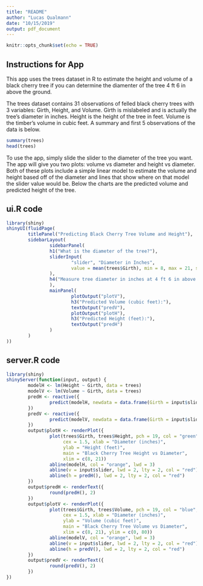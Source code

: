 ```yaml
---
title: "README"
author: "Lucas Qualmann"
date: "10/15/2019"
output: pdf_document
---
```


```r
knitr::opts_chunk$set(echo = TRUE)
```

## Instructions for App

This app uses the trees dataset in R to estimate the height and volume of a black cherry tree if you can determine the diamenter of the tree 4 ft 6 in above the ground.

The trees dataset contains 31 observations of felled black cherry trees with 3 variables: Girth, Height, and Volume.  Girth is mislabeled and is actually the tree's diameter in inches.  Height is the height of the tree in feet.  Volume is the timber's volume in cubic feet.  A summary and first 5 observations of the data is below.

```r
summary(trees)
head(trees)
```

To use the app, simply slide the slider to the diameter of the tree you want.  The app will give you two plots: volume vs diameter and height vs diameter.  Both of these plots include a simple linear model to estimate the volume and height based off of the diameter and lines that show where on that model the slider value would be.  Below the charts are the predicted volume and predicted height of the tree.

## ui.R code

```r
library(shiny)
shinyUI(fluidPage(
        titlePanel("Predicting Black Cherry Tree Volume and Height"),
        sidebarLayout(
                sidebarPanel(
                h1("What is the diameter of the tree?"),
                sliderInput(
                        "slider", "Diameter in Inches",
                        value = mean(trees$Girth), min = 8, max = 21, step = 0.1
                ),
                h4("Measure tree diameter in inches at 4 ft 6 in above the ground.")
                ),
                mainPanel(
                        plotOutput("plotV"),
                        h3("Predicted Volume (cubic feet):"),
                        textOutput("predV"),
                        plotOutput("plotH"),
                        h3("Predicted Height (feet):"),
                        textOutput("predH")
                )
        )        
))
```

## server.R code

```r
library(shiny)
shinyServer(function(input, output) {
        modelH <- lm(Height ~ Girth, data = trees)
        modelV <- lm(Volume ~ Girth, data = trees)
        predH <- reactive({
                predict(modelH, newdata = data.frame(Girth = input$slider))
        })
        predV <- reactive({
                predict(modelV, newdata = data.frame(Girth = input$slider))
        })
        output$plotH <- renderPlot({
                plot(trees$Girth, trees$Height, pch = 19, col = "green", 
                     cex = 1.5, xlab = "Diameter (inches)", 
                     ylab = "Height (feet)", 
                     main = "Black Cherry Tree Height vs Diameter", 
                     xlim = c(8, 21))
                abline(modelH, col = "orange", lwd = 3)
                abline(v = input$slider, lwd = 2, lty = 2, col = "red")
                abline(h = predH(), lwd = 2, lty = 2, col = "red")
        })
        output$predH <- renderText({
                round(predH(), 2)
        })
        output$plotV <- renderPlot({
                plot(trees$Girth, trees$Volume, pch = 19, col = "blue", 
                     cex = 1.5, xlab = "Diameter (inches)", 
                     ylab = "Volume (cubic feet)", 
                     main = "Black Cherry Tree Volume vs Diameter", 
                     xlim = c(8, 21), ylim = c(0, 80))
                abline(modelV, col = "orange", lwd = 3)
                abline(v = input$slider, lwd = 2, lty = 2, col = "red")
                abline(h = predV(), lwd = 2, lty = 2, col = "red")
        })
        output$predV <- renderText({
                round(predV(), 2)
        })
})
```





